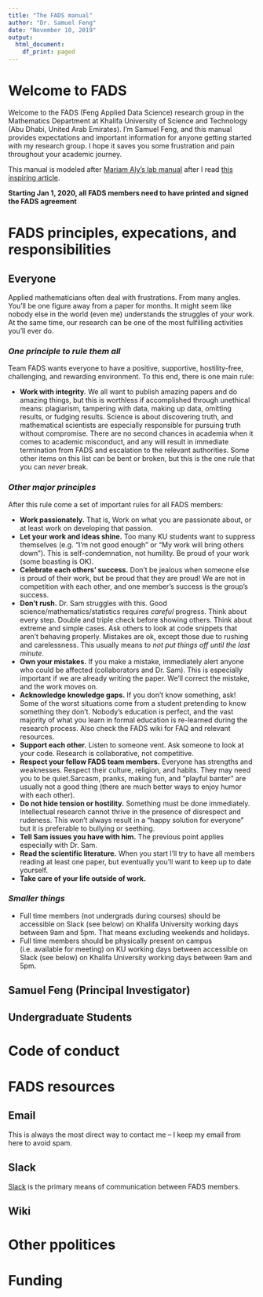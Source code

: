 ```yaml
---
title: "The FADS manual"
author: "Dr. Samuel Feng"
date: "November 10, 2019"
output:
  html_document:
    df_print: paged
---
```


# Welcome to FADS
Welcome to the FADS (Feng Applied Data Science) research group in the Mathematics Department at Khalifa University of Science and Technology (Abu Dhabi, United Arab Emirates). I'm Samuel Feng, and this manual provides expectations and important information for anyone getting started with my research group. I hope it saves you some frustration and pain throughout your academic journey.

This manual is modeled after [Mariam Aly's lab manual](https://github.com/alylab/labmanual) after I read [this inspiring article](https://doi.org/10.1038/d41586-018-06167-w). 

**Starting Jan 1, 2020, all FADS members need to have printed and signed the FADS agreement**


# FADS principles, expecations, and responsibilities

## Everyone

Applied mathematicians often deal with frustrations. From many angles. You'll be one figure away from a paper for months. It might seem like nobody else in the world (even me) understands the struggles of your work. At the same time, our research can be one of the most fulfilling activities you'll ever do.

### *One principle to rule them all*

Team FADS wants everyone to have a positive, supportive, hostility-free, challenging, and rewarding environment. To this end, there is one main rule:

 - **Work with integrity.** We all want to publish amazing papers and do amazing things, but this is worthless if accomplished through unethical means: plagiarism, tampering with data, making up data, omitting results, or fudging results. Science is about discovering truth, and mathematical scientists are especially responsible for pursuing truth without compromise. There are no second chances in academia when it comes to academic misconduct, and any will result in immediate termination from FADS and escalation to the relevant authorities. Some other items on this list can be bent or broken, but this is the one rule that you can *never* break. 

### *Other major principles*

After this rule come a set of important rules for all FADS members:

 - **Work passionately.** That is, Work on what you are passionate about, or at least work on developing that passion. 
 - **Let your work and ideas shine.** Too many KU students want to suppress themselves (e.g. "I'm not good enough" or "My work will bring others down"). This is self-condemnation, not humility. Be proud of your work (some boasting is OK).
 - **Celebrate each others' success.** Don't be jealous when someone else is proud of their work, but be proud that they are proud! We are not in competition with each other, and one member's success is the group's success.
 - **Don't rush.** Dr. Sam struggles with this. Good science/mathematics/statistics requires *careful* progress. Think about every step. Double and triple check before showing others. Think about extreme and simple cases. Ask others to look at code snippets that aren't behaving properly. Mistakes are ok, except those due to rushing and carelessness. This usually means to *not put things off until the last minute*.
 - **Own your mistakes.** If you make a mistake, immediately alert anyone who could be affected (collaborators and Dr. Sam). This is especially important if we are already writing the paper. We'll correct the mistake, and the work moves on.
 - **Acknowledge knowledge gaps.** If you don't know something, ask! Some of the worst situations come from a student pretending to know something they don't. Nobody's education is perfect, and the vast majority of what you learn in formal education is re-learned during the research process. Also check the FADS wiki for FAQ and relevant resources.
 - **Support each other.** Listen to someone vent. Ask someone to look at your code. Research is collaborative, not competitive.
 - **Respect your fellow FADS team members.** Everyone has strengths and weaknesses. Respect their culture, religion, and habits. They may need you to be quiet.Sarcasm, pranks, making fun, and "playful banter" are usually not a good thing (there are much better ways to enjoy humor with each other).
 - **Do not hide tension or hostility.** Something must be done immediately. Intellectual research cannot thrive in the presence of disrespect and rudeness. This won't always result in a "happy solution for everyone" but it is preferable to bullying or seething.
 - **Tell Sam issues you have with him.** The previous point applies especially with Dr. Sam.
 - **Read the scientific literature.** When you start I'll try to have all members reading at least one paper, but eventually you'll want to keep up to date yourself.
 - **Take care of your life outside of work.** 
 
### *Smaller things*
- Full time members (not undergrads during courses) should be accessible on Slack (see below) on Khalifa University working days between 9am and 5pm. That means excluding weekends and holidays.
- Full time members should be physically present on campus (i.e. available for meeting) on KU working days between accessible on Slack (see below) on Khalifa University working days between 9am and 5pm.

## Samuel Feng (Principal Investigator)

## Undergraduate Students

# Code of conduct

# FADS resources

## Email
This is always the most direct way to contact me -- I keep my email from here to avoid spam.

## Slack
[Slack](https://fads-hq.slack.com) is the primary means of communication between FADS members.

## Wiki

# Other ppolitices

# Funding
